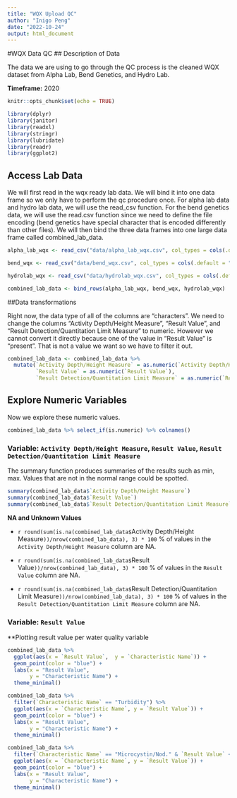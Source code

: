 ```yaml
---
title: "WQX Upload QC"
author: "Inigo Peng"
date: "2022-10-24"
output: html_document
---
```

#WQX Data QC
## Description of Data

The data we are using to go through the QC process is the cleaned WQX dataset from Alpha Lab, Bend Genetics, and Hydro Lab.

**Timeframe:** 2020

```r
knitr::opts_chunk$set(echo = TRUE)

library(dplyr)
library(janitor)
library(readxl)
library(stringr)
library(lubridate)
library(readr)
library(ggplot2)
```

## Access Lab Data

We will first read in the wqx ready lab data. We will bind it into one data frame so we only have to perform the qc procedure once. For alpha lab data and hydro lab data, we will use the read_csv function. For the bend genetics data, we will use the read.csv function since we need to define the file encoding (bend genetics have special character that is encoded differently than other files). We will then bind the three data frames into one large data frame called combined_lab_data.

```r
alpha_lab_wqx <- read_csv("data/alpha_lab_wqx.csv", col_types = cols(.default = "c")) %>% glimpse

bend_wqx <- read_csv("data/bend_wqx.csv", col_types = cols(.default = "c")) |> glimpse()

hydrolab_wqx <- read_csv("data/hydrolab_wqx.csv", col_types = cols(.default = "c")) %>% glimpse
```
```r
combined_lab_data <- bind_rows(alpha_lab_wqx, bend_wqx, hydrolab_wqx) 
```
##Data transformations

Right now, the data type of all of the columns are "characters". We need to change the columns "Activity Depth/Height Measure", "Result Value", and "Result Detection/Quantitation Limit Measure" to numeric. However we cannot convert it directly because one of the value in "Result Value" is "present". That is not a value we want so we have to filter it out. 

```r
combined_lab_data <- combined_lab_data %>% 
  mutate(`Activity Depth/Height Measure` = as.numeric(`Activity Depth/Height Measure`),
         `Result Value` = as.numeric(`Result Value`),
         `Result Detection/Quantitation Limit Measure` = as.numeric(`Result Detection/Quantitation Limit Measure`)) %>% glimpse

```

## Explore Numeric Variables

Now we explore these numeric values. 

```r
combined_lab_data %>% select_if(is.numeric) %>% colnames()
```
### Variable: `Activity Depth/Height Measure`, `Result Value`, `Result Detection/Quantitation Limit Measure`

The summary function produces summaries of the results such as min, max. Values that are not in the normal range could be spotted.

```r
summary(combined_lab_data$`Activity Depth/Height Measure`)
summary(combined_lab_data$`Result Value`)
summary(combined_lab_data$`Result Detection/Quantitation Limit Measure`)

```

**NA and Unknown Values**

* `r round(sum(is.na(combined_lab_data$`Activity Depth/Height Measure`))/nrow(combined_lab_data), 3) * 100` % of values in the `Activity Depth/Height Measure` column are NA.

* `r round(sum(is.na(combined_lab_data$`Result Value`))/nrow(combined_lab_data), 3) * 100` % of values in the `Result Value` column are NA.

* `r round(sum(is.na(combined_lab_data$`Result Detection/Quantitation Limit Measure`))/nrow(combined_lab_data), 3) * 100` % of values in the `Result Detection/Quantitation Limit Measure` column are NA.

### Variable: `Result Value`

**Plotting result value per water quality variable 

```r
combined_lab_data %>% 
  ggplot(aes(x = `Result Value`,  y = `Characteristic Name`)) +
  geom_point(color = "blue") +
  labs(x = "Result Value",
       y = "Characteristic Name") +
  theme_minimal()
```
```r
combined_lab_data %>% 
  filter(`Characteristic Name` == "Turbidity") %>% 
  ggplot(aes(x = `Characteristic Name`, y = `Result Value`)) +
  geom_point(color = "blue") +
  labs(x = "Result Value",
       y = "Characteristic Name") +
  theme_minimal()
```
```r
combined_lab_data %>% 
  filter(`Characteristic Name` == "Microcystin/Nod." & `Result Value` < 700) %>% 
  ggplot(aes(x = `Characteristic Name`, y = `Result Value`)) +
  geom_point(color = "blue") +
  labs(x = "Result Value",
       y = "Characteristic Name") +
  theme_minimal()

```


